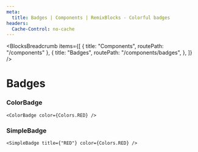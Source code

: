 ```yaml
---
meta:
  title: Badges | Components | RemixBlocks - Colorful badges
headers:
  Cache-Control: no-cache
---
```



<BlocksBreadcrumb
  items={[
    { title: "Components", routePath: "/components" },
    {
      title: "Badges",
      routePath: "/components/badges",
    },
  ]}
/>

# Badges


### ColorBadge

<PreviewColorBadges />

```tsx
<ColorBadge color={Colors.RED} />
```

### SimpleBadge

<PreviewSimpleBadges />

```tsx
<SimpleBadge title={"RED"} color={Colors.RED} />
```
